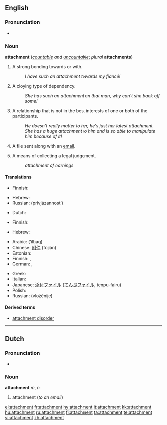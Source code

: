 {{wikipedia|dab=attachment}}
==English==

===Pronunciation===
* {{audio|en-us-attachment.ogg|Audio (US)}}

===Noun===
'''attachment''' (''[[countable]] and [[uncountable]]''; ''plural'' '''attachments''')

# A strong bonding towards or with.
#: ''I have such an attachment towards my fiancé!''
# A cloying type of dependency.
#: ''She has such an attachment on that man, why can't she back off some!''
# A relationship that is not in the best interests of one or both of the participants.
#: ''He doesn't really matter to her, he's just her latest attachment.''
#: ''She has a huge attachment to him and is so able to manipulate him because of it!''
# {{computing}} A file sent along with an [[email]].
# {{legal}} A means of collecting a legal judgement.
#: ''attachment of earnings''

====Translations====
{{trans-top|A strong bonding towards or with}}
* Finnish: {{t-|fi|kiintymys}}
{{trans-mid}}
* Hebrew: {{he-translation|התדבקות|hitdabqoot}}
* Russian: {{t|ru|привязанность|sc=Cyrl|f}} (privjázannost’)
{{trans-bottom}}

{{trans-top|A cloying type of dependency}}
* Dutch: {{t-|nl|gehechtheid|f}}
{{trans-mid}}
* Finnish: {{t-|fi|kiintymys}}
{{trans-bottom}}

{{trans-top|A relationship that is not in the best interests of one or both of the participants}}
* Hebrew: {{he-translation|התדבקות|hitdabqoot}}
{{trans-mid}}
{{trans-bottom}}

{{trans-top|A file sent along with an email}}
* Arabic: {{Arab|[[إلحاق]]}} (ʼilḥāq) {{m}}
* Chinese: [[附件]] (fùjiàn)
* Estonian: {{t|et|kaasatud fail}}
* Finnish: {{t-|fi|liitetiedosto}}, {{t-|fi|liite}}
* German: {{t+|de|Anlage|f}}, {{t+|de|Anhang|m}}
{{trans-mid}}
* Greek: {{t+|el|επισύναψη|f|sc=Grek}}
* Italian: {{t+|it|allegato|m}}
* Japanese: [[添付ファイル]] ([[てんぷファイル]], tenpu-fairu)
* Polish: {{t+|pl|załącznik|m}}
* Russian: {{t|ru|вложение|sc=Cyrl|n}} (vložénije)
{{trans-bottom}}

====Derived terms====
* [[attachment disorder]]

----

==Dutch==

===Pronunciation===
* {{IPA|/a'tæʧmɛnt/|lang=nl}}

===Noun===
'''attachment''' ''m'', ''n''

# attachment (''to an email'')

[[el:attachment]]
[[fr:attachment]]
[[hy:attachment]]
[[it:attachment]]
[[kk:attachment]]
[[hu:attachment]]
[[ru:attachment]]
[[fi:attachment]]
[[ta:attachment]]
[[te:attachment]]
[[vi:attachment]]
[[zh:attachment]]